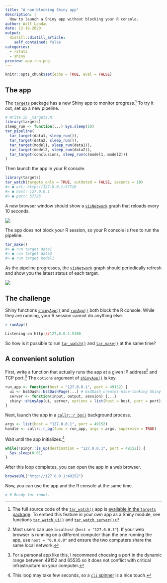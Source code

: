 ```yaml
---
title: "A non-blocking Shiny app"
description: |
  How to launch a Shiny app without blocking your R console.
author: Will Landau
date: 12-18-2020
output:
  distill::distill_article:
    self_contained: false
categories:
  - rstats
  - shiny
preview: app-run.png
---
```


```r
knitr::opts_chunk$set(echo = TRUE, eval = FALSE)
```

## The app

The [`targets`](https://wlandau.github.io/targets) package has a new Shiny app to monitor progress.^[The full source code of the [`tar_watch()`](https://wlandau.github.io/targets/reference/tar_watch.html) app is [available in the `targets` package](https://github.com/wlandau/targets/blob/252c9c9d7dadad680a58289a75d2f563c6c1f768/R/tar_watch.R). To embed this feature in your own app as a Shiny module, see functions [`tar_watch_ui()`](https://wlandau.github.io/targets/reference/tar_watch_ui.html) and [`tar_watch_server()`](https://wlandau.github.io/targets/reference/tar_watch_server.html)] To try it out, set up a new pipeline.

```r
# Write in _targets.R:
library(targets)
sleep_run <- function(...) Sys.sleep(10)
tar_pipeline(
  tar_target(data1, sleep_run()),
  tar_target(data2, sleep_run()),
  tar_target(model1, sleep_run(data1)),
  tar_target(model2, sleep_run(data2)),
  tar_target(conclusions, sleep_run(c(model1, model2)))
)
```

Then launch the app in your R console.

```r
library(targets)
tar_watch(targets_only = TRUE, outdated = FALSE, seconds = 10)
#> ● url: http://127.0.0.1:57726
#> ● host: 127.0.0.1
#> ● port: 57726
```

A new browser window should show a [`visNetwork`](http://datastorm-open.github.io/visNetwork) graph that reloads every 10 seconds.

![](./app-start.png)

The app does not block your R session, so your R console is free to run the pipeline.

```r
tar_make()
#> ● run target data1
#> ● run target data2
#> ● run target model1
```

As the pipeline progresses, the [`visNetwork`](http://datastorm-open.github.io/visNetwork) graph should periodically refresh and show you the latest status of each target.

![](./app-run.png)

## The challenge

Shiny functions [`shinyApp()`](https://shiny.rstudio.com/reference/shiny/1.5.0/shinyApp.html) and [`runApp()`](https://shiny.rstudio.com/reference/shiny/1.5.0/runApp.html) both block the R console. While they are running, your R session cannot do anything else.

```r
> runApp()

Listening on http://127.0.0.1:5160
```

So how is it possible to run [`tar_watch()`](https://wlandau.github.io/targets/reference/tar_watch.html) and [`tar_make()`](https://wlandau.github.io/targets/reference/tar_make.html) at the same time?

## A convenient solution

First, write a function that actually runs the app at a given IP address^[Most users can use `localhost` (`host = "127.0.0.1"`). If your web browser is running on a different computer than the one running the app, use `host = "0.0.0.0"` and ensure the two computers share the same local network.] and TCP port.^[For a personal app like this, I recommend choosing a port in the dynamic range between 49152 and 65535 so it does not conflict with critical infrastructure on your computer.] The `options` argument of [`shinyApp()`](https://shiny.rstudio.com/reference/shiny/1.5.0/shinyApp.html) is key.

```r
run_app <- function(host = "127.0.0.1", port = 49152) {
  ui <- bs4Dash::bs4DashPage(...) # bs4Dash creates nice-looking Shiny UIs.
  server <- function(input, output, session) {...}
  shiny::shinyApp(ui, server, options = list(host = host, port = port))
}
```

Next, launch the app in a  [`callr::r_bg()`](https://callr.r-lib.org/reference/r_bg.html) background process.

```r
args <- list(host = "127.0.0.1", port = 49152)
handle <- callr::r_bg(func = run_app, args = args, supervise = TRUE)
```

Wait until the app initializes.^[This loop may take few seconds, so a [`cli` spinner](https://cli.r-lib.org/reference/make_spinner.html) is a nice touch.]

```r
while(!pingr::is_up(destination = "127.0.0.1", port = 49152)) {
  Sys.sleep(0.01)
}
```

After this loop completes, you can open the app in a web browser.

```r
browseURL("http://127.0.0.1:49152")
```

Now, you can use the app and the R console at the same time.

```r
> # Ready for input.
```
